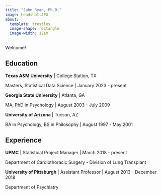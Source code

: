 ```yaml
---
title: "John Ryan, Ph.D."
image: headshot.JPG
about:
  template: trestles
  image-shape: rectangle
  image-width: 12em
---
```


Welcome!

## Education

**Texas A&M University** \| College Station, TX

Masters, Statistical Data Science \| January 2023 - present

**Georgia State University** \| Atlanta, GA

MA, PhD in Psychology \| August 2003 - July 2009

**University of Arizona** \| Tucson, AZ

BA in Psychology, BS in Philosophy \| August 1997 - May 2001

## Experience

**UPMC** \| Statistical Project Manager \| March 2018 - present

Department of Cardiothoracic Surgery - Division of Lung Transplant

**University of Pittsburgh** \| Assistant Professor \| August 2013 - December 2018

Department of Psychiatry
